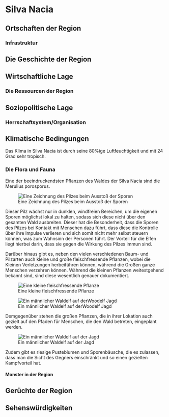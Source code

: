 # Silva Nacia {#RegionSilvaNacia}


## Ortschaften der Region 

### Infrastruktur

## Die Geschichte der Region

## Wirtschaftliche Lage

### Die Ressourcen der Region

## Soziopolitische Lage 

### Herrschaftsystem/Organisation

## Klimatische Bedingungen

Das Klima in Silva Nacia ist durch seine 80%ige Luftfeuchtigkeit und mit 24 Grad sehr tropisch. 

### Die Flora und Fauna {#SilvaNaciaWald}

Eine der beeindruckendsten Pflanzen des Waldes der Silva Nacia sind die Merulius porosporus.

![Eine Zeichnung des Pilzes beim Ausstoß der Sporen](Pictures\\Flavor\\Elfen\\SporenPilz.png)

Dieser Pilz wächst nur in dunklen, windfreien Bereichen, um die eigenen Sporen möglichst lokal zu halten, sodass sich diese nicht über den gesamten Wald ausbreiten. Dieser hat die Besonderheit, dass die Sporen des Pilzes bei Kontakt mit Menschen dazu führt, dass diese die Kontrolle über ihre Impulse verlieren und sich somit nicht mehr selbst steuern können, was zum Wahnsinn der Personen führt. Der Vorteil für die Elfen liegt hierbei darin, dass sie gegen die Wirkung des Pilzes immun sind.


Darüber hinaus gibt es, neben den vielen verschiedenen Baum- und Pilzarten auch kleine und große fleischfressende Pflanzen, wobei die Kleinen Verletzungen herbeiführen können, während die Großen ganze Menschen verzehren können. Während die kleinen Pflanzen weitestgehend bekannt sind, sind diese wesentlich genauer dokumentiert. 

![Eine kleine fleischfressende Pflanze](Pictures\\Flavor\\Elfen\\FleischfressendePflanze.jpg)

![Ein männlicher Waldelf auf derWoodelf Jagd](Pictures\\Flavor\\Elfen\\FleischpflanzeKlein.png)

Demgegenüber stehen die großen Pflanzen, die in ihrer Lokation auch gezielt auf den Pfaden für Menschen, die den Wald betreten, eingeplant werden.

![Ein männlicher Waldelf auf der Jagd](Pictures\\Flavor\\Elfen\\WaldelfenFleischfressendePflanzen.jpg)

Zudem gibt es riesige Pusteblumen und Sporenbäusche, die es zulassen, dass man die Sicht des Gegners einschränkt und so einen gezielten Kampfvorteil hat. 


#### Monster in der Region

## Gerüchte der Region

## Sehenswürdigkeiten


